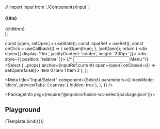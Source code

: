 // import Input from './Components/Input';

  <section>
    <h4>{title}</h4>
    <div style={{ position: 'relative' }}>{children}</div>
  </section>
);

  const [open, setOpen] = useState();
  const inputRef = useRef();
  const onClick = useCallback(() => {
    setOpen(true);
  }, [setOpen]);
  return (
    <div style={{ display: 'flex', justifyContent: 'center', height: '200px' }}>
      <div style={{ position: 'relative' }}>
        {/* <Input ref={inputRef} onClick={onClick}>
          Menu
        </Input> */}
        <Select {...props} anchor={inputRef.current} open={open} onClosed={() => setOpen(false)}>
          <fwc-list-item>Item 0</fwc-list-item>
          <fwc-list-item>Item 1</fwc-list-item>
          <fwc-list-item>Item 2</fwc-list-item>
        </Select>
      </div>
    </div>
  );
};

<Meta
  title="Input/Select"
  component={Select}
  parameters={{
    viewMode: 'docs',
    previewTabs: {
      canvas: { hidden: true },
    },
  }}
/>

<PackageInfo pkg={require('@equinor/fusion-wc-select/package.json')}/>

<Description markdown={readme} />

## Playground

<Canvas>
  <Story name="Default" parameters={{ chromatic: { disableSnapshot: true } }}>
    {Template.bind({})}
  </Story>
</Canvas>

<ArgsTable story="Default" />

<!-- ## Snapshots

### Basic

<Story name="Basic" args={{ corner: 'BOTTOM_START' }}>
  {Template.bind({})}
</Story> -->
